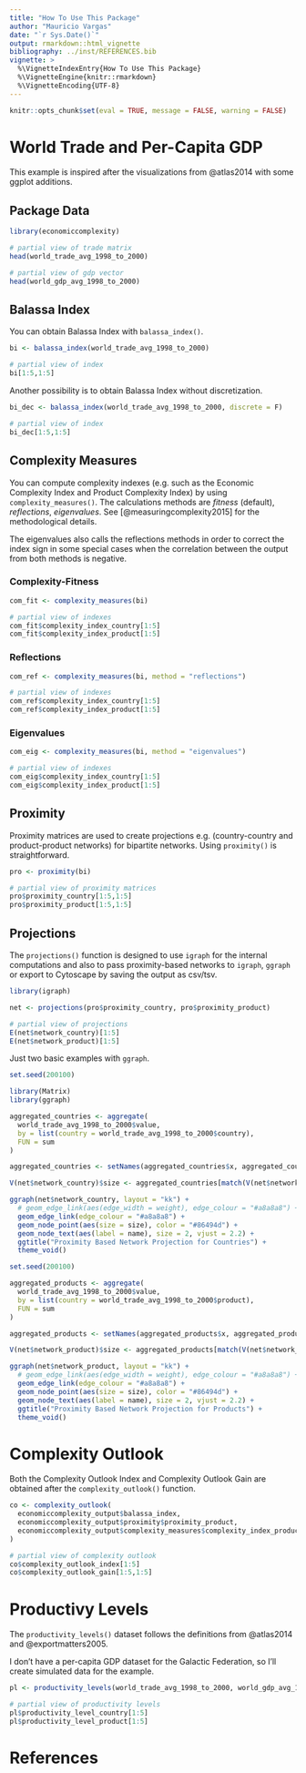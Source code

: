 ```yaml
---
title: "How To Use This Package"
author: "Mauricio Vargas"
date: "`r Sys.Date()`"
output: rmarkdown::html_vignette
bibliography: ../inst/REFERENCES.bib
vignette: >
  %\VignetteIndexEntry{How To Use This Package}
  %\VignetteEngine{knitr::rmarkdown}
  %\VignetteEncoding{UTF-8}
---
```


```r
knitr::opts_chunk$set(eval = TRUE, message = FALSE, warning = FALSE)
```

# World Trade and Per-Capita GDP

This example is inspired after the visualizations from @atlas2014 with some
ggplot additions.

## Package Data

```r
library(economiccomplexity)

# partial view of trade matrix
head(world_trade_avg_1998_to_2000)

# partial view of gdp vector
head(world_gdp_avg_1998_to_2000)
```

## Balassa Index

You can obtain Balassa Index with `balassa_index()`.

```r
bi <- balassa_index(world_trade_avg_1998_to_2000)

# partial view of index
bi[1:5,1:5]
```

Another possibility is to obtain Balassa Index without discretization.

```r
bi_dec <- balassa_index(world_trade_avg_1998_to_2000, discrete = F)

# partial view of index
bi_dec[1:5,1:5]
```

## Complexity Measures

You can compute complexity indexes (e.g. such as the Economic Complexity Index and Product Complexity Index) by using `complexity_measures()`. The calculations methods are *fitness* (default), *reflections*, *eigenvalues*. See [@measuringcomplexity2015] for the methodological details.

The eigenvalues also calls the reflections methods in order to correct the index sign
in some special cases when the correlation between the output from both methods is negative.

###  Complexity-Fitness

```r
com_fit <- complexity_measures(bi)

# partial view of indexes
com_fit$complexity_index_country[1:5]
com_fit$complexity_index_product[1:5]
```

### Reflections

```r
com_ref <- complexity_measures(bi, method = "reflections")

# partial view of indexes
com_ref$complexity_index_country[1:5]
com_ref$complexity_index_product[1:5]
```

### Eigenvalues

```r
com_eig <- complexity_measures(bi, method = "eigenvalues")

# partial view of indexes
com_eig$complexity_index_country[1:5]
com_eig$complexity_index_product[1:5]
```

## Proximity

Proximity matrices are used to create projections e.g. (country-country and product-product
networks) for bipartite networks. Using `proximity()` is straightforward.

```r
pro <- proximity(bi)

# partial view of proximity matrices
pro$proximity_country[1:5,1:5]
pro$proximity_product[1:5,1:5]
```

## Projections

The `projections()` function is designed to use `igraph` for the internal
computations and also to pass proximity-based networks to `igraph`, `ggraph`
or export to Cytoscape by saving the output as csv/tsv.

```r
library(igraph)

net <- projections(pro$proximity_country, pro$proximity_product)

# partial view of projections
E(net$network_country)[1:5]
E(net$network_product)[1:5]
```

Just two basic examples with `ggraph`.
```r
set.seed(200100)

library(Matrix)
library(ggraph)

aggregated_countries <- aggregate(
  world_trade_avg_1998_to_2000$value,
  by = list(country = world_trade_avg_1998_to_2000$country),
  FUN = sum
)

aggregated_countries <- setNames(aggregated_countries$x, aggregated_countries$country)

V(net$network_country)$size <- aggregated_countries[match(V(net$network_country)$name, names(aggregated_countries))]

ggraph(net$network_country, layout = "kk") +
  # geom_edge_link(aes(edge_width = weight), edge_colour = "#a8a8a8") +
  geom_edge_link(edge_colour = "#a8a8a8") +
  geom_node_point(aes(size = size), color = "#86494d") +
  geom_node_text(aes(label = name), size = 2, vjust = 2.2) +
  ggtitle("Proximity Based Network Projection for Countries") +
  theme_void()
```

```r
set.seed(200100)

aggregated_products <- aggregate(
  world_trade_avg_1998_to_2000$value,
  by = list(country = world_trade_avg_1998_to_2000$product),
  FUN = sum
)

aggregated_products <- setNames(aggregated_products$x, aggregated_products$country)

V(net$network_product)$size <- aggregated_products[match(V(net$network_product)$name, names(aggregated_products))]

ggraph(net$network_product, layout = "kk") +
  # geom_edge_link(aes(edge_width = weight), edge_colour = "#a8a8a8") +
  geom_edge_link(edge_colour = "#a8a8a8") +
  geom_node_point(aes(size = size), color = "#86494d") +
  geom_node_text(aes(label = name), size = 2, vjust = 2.2) +
  ggtitle("Proximity Based Network Projection for Products") +
  theme_void()
```

# Complexity Outlook

Both the Complexity Outlook Index and Complexity Outlook Gain are obtained
after the `complexity_outlook()` function.

```r
co <- complexity_outlook(
  economiccomplexity_output$balassa_index,
  economiccomplexity_output$proximity$proximity_product,
  economiccomplexity_output$complexity_measures$complexity_index_product
)

# partial view of complexity outlook
co$complexity_outlook_index[1:5]
co$complexity_outlook_gain[1:5,1:5]
```

# Productivy Levels

The `productivity_levels()` dataset follows the definitions from @atlas2014
and @exportmatters2005.

I don't have a per-capita GDP dataset for the Galactic Federation, so
I'll create simulated data for the example.

```r
pl <- productivity_levels(world_trade_avg_1998_to_2000, world_gdp_avg_1998_to_2000)

# partial view of productivity levels
pl$productivity_level_country[1:5]
pl$productivity_level_product[1:5]
```

# References
